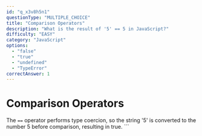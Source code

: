 ```yaml
---
id: "q_x3v8h5n1"
questionType: "MULTIPLE_CHOICE"
title: "Comparison Operators"
description: "What is the result of '5' == 5 in JavaScript?"
difficulty: "EASY"
category: "JavaScript"
options:
  - "false"
  - "true"
  - "undefined"
  - "TypeError"
correctAnswer: 1
---
```


# Comparison Operators

The `==` operator performs type coercion, so the string '5' is converted to the number 5 before comparison, resulting in true.
\`\`\`
